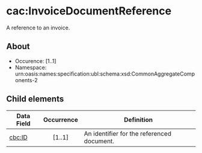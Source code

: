 # cac:InvoiceDocumentReference
A reference to an invoice.

## About
* Occurence: [1..1]
* Namespace: urn:oasis:names:specification:ubl:schema:xsd:CommonAggregateComponents-2

## Child elements
| Data Field            | Occurrence |                        Definition |
|-----------------------|:------------:|-----------------------------------|
|[cbc:ID](./invoice-document-reference/id.mdx) |	[1..1] | An identifier for the referenced document.|

